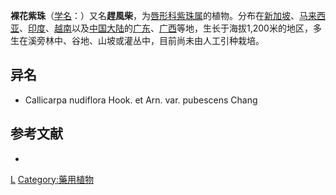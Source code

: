 {{Speciesbox 
| taxon = Callicarpa nudiflora
| authority = Hook. et Arn.
| image = The botany of Captain Beechey's voyage; comprising an acount of the plants collected by Messrs. Lay and Collie, and other officers of the expedition, during the voyage to the Pacific and Behring's (20217636120).jpg
}}
'''裸花紫珠'''（[[学名|学名]]：{{lang|la|''Callicarpa nudiflora''}}）又名'''趕風柴'''，为[[唇形科|唇形科]][[紫珠属|紫珠属]]的植物。分布在[[新加坡|新加坡]]、[[马来西亚|马来西亚]]、[[印度|印度]]、[[越南|越南]]以及[[中国大陆|中国大陆]]的[[广东|广东]]、[[广西|广西]]等地，生长于海拔1,200米的地区，多生在溪旁林中、谷地、山坡或灌丛中，目前尚未由人工引种栽培。

== 异名 ==
* Callicarpa nudiflora Hook. et Arn. var. pubescens Chang

== 参考文献 ==
<div class="references-small">
* {{cite web| url =http://www.bioinfo.cn/db05/KmzwSpecies.php?action=view&id=23040| title =裸花紫珠| work =《中国高等植物数据库全库》| publisher =中国科学院微生物研究所| author =昆明植物研究所| accessdate =2009-02-25| deadurl =yes| archiveurl =https://web.archive.org/web/20160305054227/http://www.bioinfo.cn/db05/KmzwSpecies.php?action=view&id=23040| archivedate =2016-03-05| df =}}
</div>
{{Taxonbar}}

[[Category:紫珠属|L]]
[[Category:藥用植物|Category:藥用植物]]